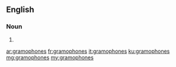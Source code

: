 ==English==

===Noun===
{{head|en|plural}}

# {{plural of|gramophone|lang=en|nocat=1}}

[[ar:gramophones]]
[[fr:gramophones]]
[[it:gramophones]]
[[ku:gramophones]]
[[mg:gramophones]]
[[my:gramophones]]